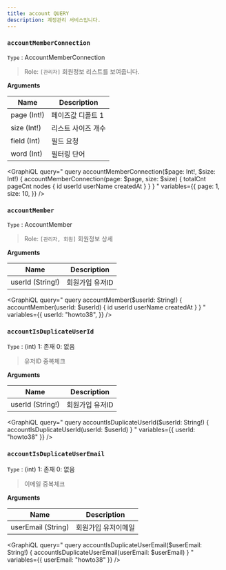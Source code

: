 ```yaml
---
title: account QUERY
description: 계정관리 서비스입니다. 
---
```



### `accountMemberConnection`
`Type` : <Link to="/type/account/#AccountMemberConnection/">AccountMemberConnection</Link>

> Role: `[관리자]` 회원정보 리스트를 보여줍니다. 

**Arguments**

| Name | Description |
| -------- | -------- | 
| page (Int!)  | 페이즈값 디폴트 1  | 
| size (Int!) | 리스트 사이즈 개수 | 
| field (Int) | 필드 요청 |
| word (Int) | 필터링 단어 | 

<GraphiQL
  query="
    query accountMemberConnection($page: Int!, $size: Int!) {
      accountMemberConnection(page: $page, size: $size) {
        totalCnt
        pageCnt
        nodes {
          id
          userId
          userName
          createdAt
        }
      }
    }
  "
  variables={{
    page: 1,
    size: 10,
  }}
/>

### `accountMember`
`Type` : <Link to="/type/account/#AccountMember/">AccountMember</Link>

> Role: `[관리자, 회원]` 회원정보 상세

**Arguments**

| Name | Description |
| -------- | -------- | 
| userId (String!)  | 회원가입 유저ID  | 


<GraphiQL
  query="
    query accountMember($userId: String!) {
      accountMember(userId: $userId) {
        id
        userId
        userName
        createdAt
      }
    }
  "
  variables={{
    userId: "howto38",
  }}
/>

### `accountIsDuplicateUserId` 
`Type` : (int) 1: 존재 0: 없음 

> 유저ID 중복체크

**Arguments**

| Name | Description |
| -------- | -------- | 
| userId (String!)  | 회원가입 유저ID  | 

<GraphiQL
  query="
    query accountIsDuplicateUserId($userId: String!) {
      accountIsDuplicateUserId(userId: $userId)
    }
  "
  variables={{
    userId: "howto38"
  }}
/>

### `accountIsDuplicateUserEmail` 
`Type` : (int) 1: 존재 0: 없음 

> 이메일 중복체크

**Arguments**

| Name | Description |
| -------- | -------- | 
| userEmail (String)  | 회원가입 유저이메일  | 

<GraphiQL
  query="
    query accountIsDuplicateUserEmail($userEmail: String!) {
      accountIsDuplicateUserEmail(userEmail: $userEmail)
    }
  "
  variables={{
    userEmail: "howto38"
  }}
/>